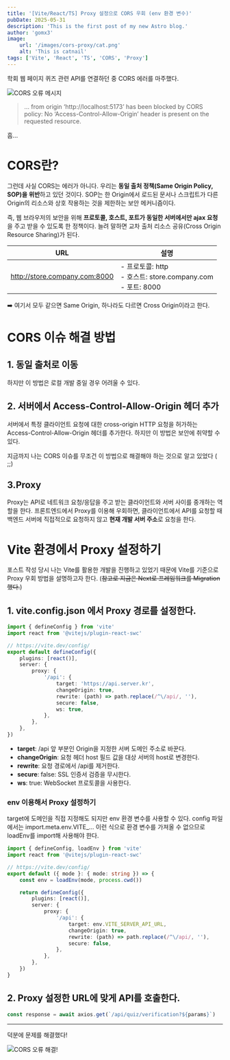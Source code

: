 ```yaml
---
title: '[Vite/React/TS] Proxy 설정으로 CORS 우회 (env 환경 변수)'
pubDate: 2025-05-31
description: 'This is the first post of my new Astro blog.'
author: 'gomx3'
image:
    url: '/images/cors-proxy/cat.png'
    alt: 'This is catnail'
tags: ['Vite', 'React', 'TS', 'CORS', 'Proxy']
---
```


학회 웹 페이지 퀴즈 관련 API를 연결하던 중 CORS 에러를 마주했다.

![CORS 오류 메시지](/public/images/cors-proxy/cors.png)

> … from origin ‘http://localhost:5173’ has been blocked by CORS policy: No ‘Access-Control-Allow-Origin’ header is present on the requested resource.

흠...

# CORS란?

그런데 사실 CORS는 에러가 아니다.
우리는 **동일 출처 정책(Same Origin Policy, SOP)을 위반**하고 있던 것이다. SOP는 한 Origin에서 로드된 문서나 스크립트가 다른 Origin의 리소스와 상호 작용하는 것을 제한하는 보안 메커니즘이다.

즉, 웹 브라우저의 보안을 위해 **프로토콜, 호스트, 포트가 동일한 서버에서만 ajax 요청**을 주고 받을 수 있도록 한 정책이다.
늘려 말하면 교차 출처 리소스 공유(Cross Origin Resource Sharing)가 된다.

| URL                           | 설명                                                                    |
| ----------------------------- | ----------------------------------------------------------------------- |
| http://store.company.com:8000 | - 프로토콜: http <br /> - 호스트: store.company.com <br /> - 포트: 8000 |

➡️ 여기서 모두 같으면 Same Origin, 하나라도 다르면 Cross Origin이라고 한다.

# CORS 이슈 해결 방법

## 1. 동일 출처로 이동

하지만 이 방법은 로컬 개발 중일 경우 어려울 수 있다.

## 2. 서버에서 Access-Control-Allow-Origin 헤더 추가

서버에서 특정 클라이언트 요청에 대한 cross-origin HTTP 요청을 허가하는 Access-Control-Allow-Origin 헤더를 추가한다. 하지만 이 방법은 보안에 취약할 수 있다.

지금까지 나는 CORS 이슈를 무조건 이 방법으로 해결해야 하는 것으로 알고 있었다 ( ;;)

## 3.Proxy

Proxy는 API로 네트워크 요청/응답을 주고 받는 클라이언트와 서버 사이를 중개하는 역할을 한다.
프론트엔드에서 Proxy를 이용해 우회하면, 클라이언트에서 API를 요청할 때 백엔드 서버에 직접적으로 요청하지 않고 **현재 개발 서버 주소**로 요청을 한다.

# Vite 환경에서 Proxy 설정하기

포스트 작성 당시 나는 Vite를 활용한 개발을 진행하고 있었기 때문에 Vite를 기준으로 Proxy 우회 방법을 설명하고자 한다.
(~~참고로 지금은 Next로 프레임워크를 Migration 했다.~~)

## 1. vite.config.json 에서 Proxy 경로를 설정한다.

```ts
import { defineConfig } from 'vite'
import react from '@vitejs/plugin-react-swc'

// https://vite.dev/config/
export default defineConfig({
    plugins: [react()],
    server: {
        proxy: {
            '/api': {
                target: 'https://api.server.kr',
                changeOrigin: true,
                rewrite: (path) => path.replace(/^\/api/, ''),
                secure: false,
                ws: true,
            },
        },
    },
})
```

- **target**: /api 앞 부분인 Origin을 지정한 서버 도메인 주소로 바꾼다.
- **changeOrigin**: 요청 헤더 host 필드 값을 대상 서버의 host로 변경한다.
- **rewrite**: 요청 경로에서 /api를 제거한다.
- **secure**: false: SSL 인증서 검증을 무시한다.
- **ws**: true: WebSocket 프로토콜을 사용한다.

### env 이용해서 Proxy 설정하기

target에 도메인을 직접 지정해도 되지만 env 환경 변수를 사용할 수 있다.
config 파일에서는 import.meta.env.VITE\_... 이런 식으로 환경 변수를 가져올 수 없으므로 loadEnv를 import해 사용해야 한다.

```ts
import { defineConfig, loadEnv } from 'vite'
import react from '@vitejs/plugin-react-swc'

// https://vite.dev/config/
export default ({ mode }: { mode: string }) => {
    const env = loadEnv(mode, process.cwd())

    return defineConfig({
        plugins: [react()],
        server: {
            proxy: {
                '/api': {
                    target: env.VITE_SERVER_API_URL,
                    changeOrigin: true,
                    rewrite: (path) => path.replace(/^\/api/, ''),
                    secure: false,
                },
            },
        },
    })
}
```

## 2. Proxy 설정한 URL에 맞게 API를 호출한다.

```ts
const response = await axios.get(`/api/quiz/verification?${params}`)
```

---

덕분에 문제를 해결했다!

![CORS 오류 해결!](/public/images/cors-proxy/complete.png)
